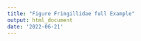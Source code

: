 ```yaml
---
title: "Figure Fringillidae full Example"
output: html_document
date: '2022-06-21'
---
```


\begin{minipage}{18cm}
\begin{center}
\includegraphics{../figures/figure-fringillidae/median_and_calibration_ages-congruified.png}
\end{center}

\captionof{figure}{Fringillidae median summary chronogram generated with DateLife. It has 256 tips and 233 nodes, from which 212 have age data from at least one published chronogram.}
\label{fig:fringillidages}
\end{minipage}
